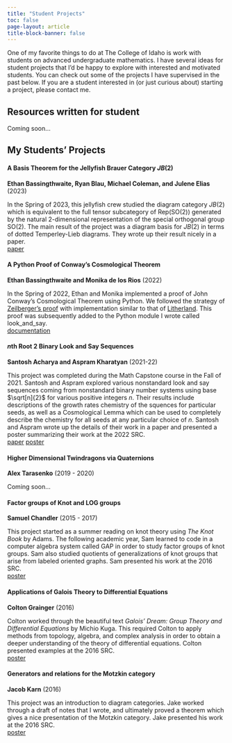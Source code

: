 ```yaml
---
title: "Student Projects"
toc: false
page-layout: article
title-block-banner: false
---
```


One of my favorite things to do at The College of Idaho is work with students on advanced undergraduate mathematics. I have several ideas for student projects that I'd be happy to explore with interested and motivated students. You can check out some of the projects I have supervised in the past below. If you are a student interested in (or just curious about) starting a project, please contact me. 

## Resources written for student

Coming soon...



## My Students' Projects

#### A Basis Theorem for the Jellyfish Brauer Category $JB(2)$

**Ethan Bassingthwaite, Ryan Blau, Michael Coleman, and Julene Elias** (2023)

In the Spring of 2023, this jellyfish crew studied the diagram category $JB(2)$ which is equivalent to the full tensor subcategory of Rep(SO(2)) generated by the natural 2-dimensional representation of the special orthogonal group SO(2). The main result of the project was a diagram basis for $JB(2)$ in terms of dotted Temperley-Lieb diagrams. They wrote up their result nicely in a paper. 
<br>
<a class="btn btn-outline-primary btn-sm" href="studentwork/Paper_Bassingthwaite_Blau_Coleman_Elias.pdf" role="button">paper</a>


#### A Python Proof of Conway's Cosmological Theorem 

**Ethan Bassingthwaite and Monika de los Rios** (2022)

In the Spring of 2022, Ethan and Monika implemented a proof of John Conway's Cosmological Theorem using Python. We followed the strategy of [Zeilberger's proof](https://www.ams.org/journals/era/1997-03-11/S1079-6762-97-00026-7/S1079-6762-97-00026-7.pdf) with implementation similar to that of [Litherland](https://oeis.org/A005150/a005150_4.pdf).
This proof was subsequently added to the Python module I wrote called look_and_say.
<br>
<a class="btn btn-outline-primary btn-sm" href="https://jonnycomes.github.io/look_and_say/docs/look_and_say.html#proof-of-conways-cosmology-theorem" role="button">documentation</a>




#### $n$th Root 2 Binary Look and Say Sequences

**Santosh Acharya and Aspram Kharatyan** (2021-22)

This project was completed during the Math Capstone course in the Fall of 2021. Santosh and Aspram explored various nonstandard look and say sequences coming from nonstandard binary number systems using base $\sqrt[n]{2}$ for various positive integers $n.$ Their results include descriptions of the growth rates  chemistry of the squences for particular seeds, as well as a Cosmological Lemma which can be used to completely describe the chemistry for all seeds at any particular choice of $n$. Santosh and Aspram wrote up the details of their work in a paper and presented a poster summarizing their work at the 2022 SRC.
<br>
<a class="btn btn-outline-primary btn-sm" href="studentwork/Paper_Acharya_and_Kharatyan.pdf" role="button">paper</a>
<a class="btn btn-outline-primary btn-sm" href="studentwork/SRC_Acharya_and_Kharatyan.pdf" role="button">poster</a>

#### Higher Dimensional Twindragons via Quaternions

**Alex Tarasenko** (2019 - 2020)


Coming soon...


#### Factor groups of Knot and LOG groups

**Samuel Chandler** (2015 - 2017)

This project started as a summer reading on knot theory using *The Knot Book* by Adams. The following academic year, Sam learned to code in a computer algebra system called GAP in order to study factor groups of knot groups. Sam also studied quotients of generalizations of knot groups that arise from labeled oriented graphs.
Sam presented his work at the 2016 SRC. 
<br>
<a class="btn btn-outline-primary btn-sm" href="studentwork/SRC_2016_Sam_Chandler.pdf" role="button">poster</a>

#### Applications of Galois Theory to Differential Equations

**Colton Grainger** (2016)

Colton worked through the beautiful text *Galois' Dream: Group Theory and Differential Equations* by Michio Kuga. This required Colton to apply methods from topology, algebra, and complex analysis in order to obtain a deeper understanding of the theory of differential equations.
Colton presented examples at the 2016 SRC.
<br>
<a class="btn btn-outline-primary btn-sm" href="studentwork/SRC_2016_Colton_Grainger.pdf" role="button">poster</a>


#### Generators and relations for the Motzkin category

**Jacob Karn** (2016)

This project was an introduction to diagram categories. Jake worked through a draft of notes that I wrote, and ultimately proved a theorem which gives a nice presentation of the Motzkin category.
Jake presented his work at the 2016 SRC. 
<br>
<a class="btn btn-outline-primary btn-sm" href="studentwork/SRC_2016_Jacob_Karn.pdf" role="button">poster</a>






